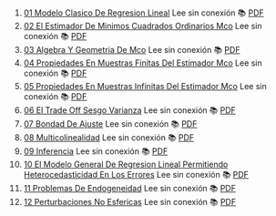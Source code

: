 1. [01 Modelo Clasico De Regresion Lineal](https://achalmaedison.netlify.app/econometria/01-fundamentos-econometria/2021-03-01-01-modelo-clasico-de-regresion-lineal) Lee sin conexión 📚 [PDF](https://achalmaedison.netlify.app/econometria/01-fundamentos-econometria/2021-03-01-01-modelo-clasico-de-regresion-lineal/index.pdf)
2. [02 El Estimador De Minimos Cuadrados Ordinarios Mco](https://achalmaedison.netlify.app/econometria/01-fundamentos-econometria/2021-03-08-02-el-estimador-de-minimos-cuadrados-ordinarios-mco) Lee sin conexión 📚 [PDF](https://achalmaedison.netlify.app/econometria/01-fundamentos-econometria/2021-03-08-02-el-estimador-de-minimos-cuadrados-ordinarios-mco/index.pdf)
3. [03 Algebra Y Geometria De Mco](https://achalmaedison.netlify.app/econometria/01-fundamentos-econometria/2021-03-15-03-algebra-y-geometria-de-mco) Lee sin conexión 📚 [PDF](https://achalmaedison.netlify.app/econometria/01-fundamentos-econometria/2021-03-15-03-algebra-y-geometria-de-mco/index.pdf)
4. [04 Propiedades En Muestras Finitas Del Estimador Mco](https://achalmaedison.netlify.app/econometria/01-fundamentos-econometria/2021-03-22-04-propiedades-en-muestras-finitas-del-estimador-mco) Lee sin conexión 📚 [PDF](https://achalmaedison.netlify.app/econometria/01-fundamentos-econometria/2021-03-22-04-propiedades-en-muestras-finitas-del-estimador-mco/index.pdf)
5. [05 Propiedades En Muestras Infinitas Del Estimador Mco](https://achalmaedison.netlify.app/econometria/01-fundamentos-econometria/2021-03-29-05-propiedades-en-muestras-infinitas-del-estimador-mco) Lee sin conexión 📚 [PDF](https://achalmaedison.netlify.app/econometria/01-fundamentos-econometria/2021-03-29-05-propiedades-en-muestras-infinitas-del-estimador-mco/index.pdf)
6. [06 El Trade Off Sesgo Varianza](https://achalmaedison.netlify.app/econometria/01-fundamentos-econometria/2021-04-10-06-el-trade-off-sesgo-varianza) Lee sin conexión 📚 [PDF](https://achalmaedison.netlify.app/econometria/01-fundamentos-econometria/2021-04-10-06-el-trade-off-sesgo-varianza/index.pdf)
7. [07 Bondad De Ajuste](https://achalmaedison.netlify.app/econometria/01-fundamentos-econometria/2021-04-19-07-bondad-de-ajuste) Lee sin conexión 📚 [PDF](https://achalmaedison.netlify.app/econometria/01-fundamentos-econometria/2021-04-19-07-bondad-de-ajuste/index.pdf)
8. [08 Multicolinealidad](https://achalmaedison.netlify.app/econometria/01-fundamentos-econometria/2021-04-26-08-multicolinealidad) Lee sin conexión 📚 [PDF](https://achalmaedison.netlify.app/econometria/01-fundamentos-econometria/2021-04-26-08-multicolinealidad/index.pdf)
9. [09 Inferencia](https://achalmaedison.netlify.app/econometria/01-fundamentos-econometria/2021-05-03-09-inferencia) Lee sin conexión 📚 [PDF](https://achalmaedison.netlify.app/econometria/01-fundamentos-econometria/2021-05-03-09-inferencia/index.pdf)
10. [10 El Modelo General De Regresion Lineal Permitiendo Heterocedasticidad En Los Errores](https://achalmaedison.netlify.app/econometria/01-fundamentos-econometria/2021-05-10-10-el-modelo-general-de-regresion-lineal-permitiendo-heterocedasticidad-en-los-errores) Lee sin conexión 📚 [PDF](https://achalmaedison.netlify.app/econometria/01-fundamentos-econometria/2021-05-10-10-el-modelo-general-de-regresion-lineal-permitiendo-heterocedasticidad-en-los-errores/index.pdf)
11. [11 Problemas De Endogeneidad](https://achalmaedison.netlify.app/econometria/01-fundamentos-econometria/2021-05-17-11-problemas-de-endogeneidad) Lee sin conexión 📚 [PDF](https://achalmaedison.netlify.app/econometria/01-fundamentos-econometria/2021-05-17-11-problemas-de-endogeneidad/index.pdf)
12. [12 Perturbaciones No Esfericas](https://achalmaedison.netlify.app/econometria/01-fundamentos-econometria/2021-05-24-12-perturbaciones-no-esfericas) Lee sin conexión 📚 [PDF](https://achalmaedison.netlify.app/econometria/01-fundamentos-econometria/2021-05-24-12-perturbaciones-no-esfericas/index.pdf)
